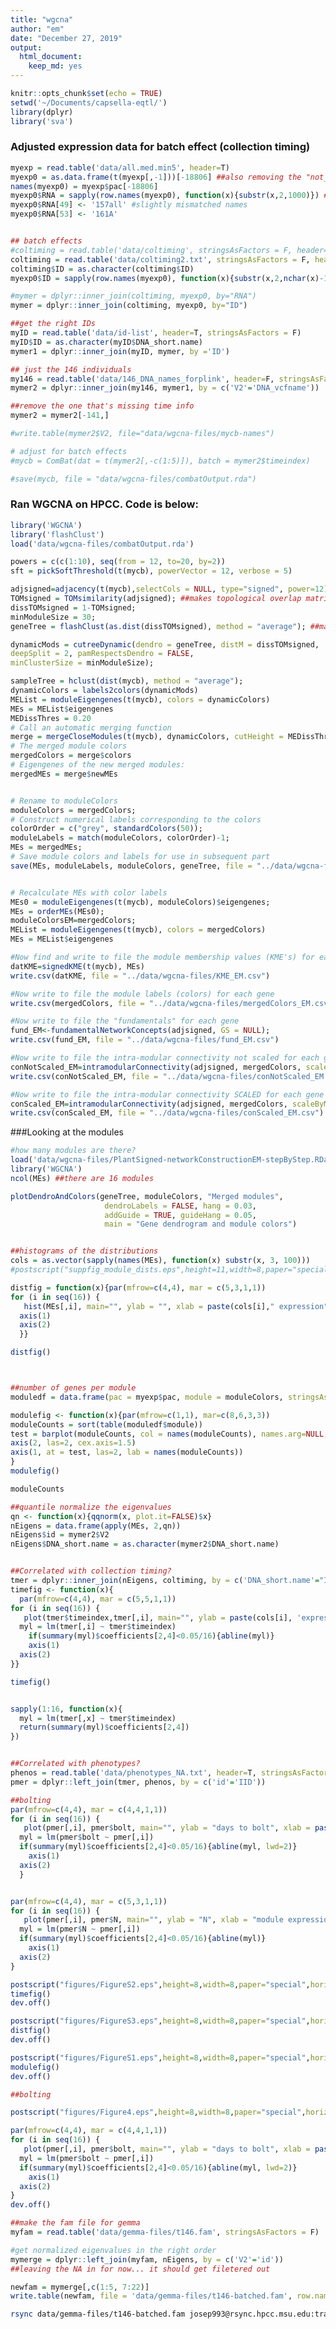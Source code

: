 ```yaml
---
title: "wgcna"
author: "em"
date: "December 27, 2019"
output:
  html_document:
    keep_md: yes
---
```


```r
knitr::opts_chunk$set(echo = TRUE)
setwd('~/Documents/capsella-eqtl/')
library(dplyr)
library('sva')
```

### Adjusted expression data for batch effect (collection timing)

```r
myexp = read.table('data/all.med.min5', header=T)
myexp0 = as.data.frame(t(myexp[,-1]))[-18806] ##also removing the "not_aligned"
names(myexp0) = myexp$pac[-18806]
myexp0$RNA = sapply(row.names(myexp0), function(x){substr(x,2,1000)}) ##add in a column with the RNA name
myexp0$RNA[49] <- '157all' #slightly mismatched names
myexp0$RNA[53] <- '161A'


## batch effects
#coltiming = read.table('data/coltiming', stringsAsFactors = F, header=T)
coltiming = read.table('data/coltiming2.txt', stringsAsFactors = F, header=T)
coltiming$ID = as.character(coltiming$ID)
myexp0$ID = sapply(row.names(myexp0), function(x){substr(x,2,nchar(x)-1)}) ##add in a column with the RNA name

#mymer = dplyr::inner_join(coltiming, myexp0, by="RNA")
mymer = dplyr::inner_join(coltiming, myexp0, by="ID")

##get the right IDs
myID = read.table('data/id-list', header=T, stringsAsFactors = F)
myID$ID = as.character(myID$DNA_short.name)
mymer1 = dplyr::inner_join(myID, mymer, by ='ID')

## just the 146 individuals
my146 = read.table('data/146_DNA_names_forplink', header=F, stringsAsFactors = F)
mymer2 = dplyr::inner_join(my146, mymer1, by = c('V2'='DNA_vcfname'))

##remove the one that's missing time info
mymer2 = mymer2[-141,]

#write.table(mymer2$V2, file="data/wgcna-files/mycb-names")

# adjust for batch effects
#mycb = ComBat(dat = t(mymer2[,-c(1:5)]), batch = mymer2$timeindex)

#save(mycb, file = "data/wgcna-files/combatOutput.rda")


```


### Ran WGCNA on HPCC. Code is below:

```r
library('WGCNA')
library('flashClust')
load('data/wgcna-files/combatOutput.rda')

powers = c(c(1:10), seq(from = 12, to=20, by=2))
sft = pickSoftThreshold(t(mycb), powerVector = 12, verbose = 5)

adjsigned=adjacency(t(mycb),selectCols = NULL, type="signed", power=12) #makes adjency matrix for correlations all the genes with all other genes
TOMsigned = TOMsimilarity(adjsigned); ##makes topological overlap matrix
dissTOMsigned = 1-TOMsigned;
minModuleSize = 30;
geneTree = flashClust(as.dist(dissTOMsigned), method = "average"); ##make hclust object#save(geneTree, file='genetree.rda')

dynamicMods = cutreeDynamic(dendro = geneTree, distM = dissTOMsigned,
deepSplit = 2, pamRespectsDendro = FALSE,
minClusterSize = minModuleSize);

sampleTree = hclust(dist(mycb), method = "average");
dynamicColors = labels2colors(dynamicMods)
MEList = moduleEigengenes(t(mycb), colors = dynamicColors)
MEs = MEList$eigengenes
MEDissThres = 0.20
# Call an automatic merging function
merge = mergeCloseModules(t(mycb), dynamicColors, cutHeight = MEDissThres, verbose = 3);
# The merged module colors
mergedColors = merge$colors
# Eigengenes of the new merged modules:
mergedMEs = merge$newMEs


# Rename to moduleColors
moduleColors = mergedColors;
# Construct numerical labels corresponding to the colors
colorOrder = c("grey", standardColors(50));
moduleLabels = match(moduleColors, colorOrder)-1;
MEs = mergedMEs;
# Save module colors and labels for use in subsequent part
save(MEs, moduleLabels, moduleColors, geneTree, file = "../data/wgcna-files/PlantSigned-networkConstructionEM-stepByStep.RData")


# Recalculate MEs with color labels
MEs0 = moduleEigengenes(t(mycb), moduleColors)$eigengenes;
MEs = orderMEs(MEs0);
moduleColorsEM=mergedColors;
MEList = moduleEigengenes(t(mycb), colors = mergedColors)
MEs = MEList$eigengenes

#Now find and write to file the module membership values (KME's) for each gene
datKME=signedKME(t(mycb), MEs)
write.csv(datKME, file = "../data/wgcna-files/KME_EM.csv")

#Now write to file the module labels (colors) for each gene
write.csv(mergedColors, file = "../data/wgcna-files/mergedColors_EM.csv")

#Now write to file the "fundamentals" for each gene
fund_EM<-fundamentalNetworkConcepts(adjsigned, GS = NULL);
write.csv(fund_EM, file = "../data/wgcna-files/fund_EM.csv")

#Now write to file the intra-modular connectivity not scaled for each gene
conNotScaled_EM=intramodularConnectivity(adjsigned, mergedColors, scaleByMax = FALSE)
write.csv(conNotScaled_EM, file = "../data/wgcna-files/conNotScaled_EM.csv")

#Now write to file the intra-modular connectivity SCALED for each gene
conScaled_EM=intramodularConnectivity(adjsigned, mergedColors, scaleByMax = TRUE)
write.csv(conScaled_EM, file = "../data/wgcna-files/conScaled_EM.csv")


```


###Looking at the modules
```r
#how many modules are there?
load('data/wgcna-files/PlantSigned-networkConstructionEM-stepByStep.RData')
library('WGCNA')
ncol(MEs) ##there are 16 modules

plotDendroAndColors(geneTree, moduleColors, "Merged modules",
                     dendroLabels = FALSE, hang = 0.03,
                     addGuide = TRUE, guideHang = 0.05,
                     main = "Gene dendrogram and module colors")


##histograms of the distributions
cols = as.vector(sapply(names(MEs), function(x) substr(x, 3, 100)))
#postscript("suppfig_module_dists.eps",height=11,width=8,paper="special",horizontal=FALSE,colormodel="cymk")

distfig = function(x){par(mfrow=c(4,4), mar = c(5,3,1,1))
for (i in seq(16)) {
   hist(MEs[,i], main="", ylab = "", xlab = paste(cols[i]," expression", sep=""), col = cols[i], border= "black", breaks=15, yaxt="n", xaxt = "n")
  axis(1)
  axis(2)
  }}

distfig()



##number of genes per module
moduledf = data.frame(pac = myexp$pac, module = moduleColors, stringsAsFactors = F)

modulefig <- function(x){par(mfrow=c(1,1), mar=c(8,6,3,3))
moduleCounts = sort(table(moduledf$module))
test = barplot(moduleCounts, col = names(moduleCounts), names.arg=NULL, xaxt="n", yaxt = "n")
axis(2, las=2, cex.axis=1.5)
axis(1, at = test, las=2, lab = names(moduleCounts))
}
modulefig()

moduleCounts

##quantile normalize the eigenvalues
qn <- function(x){qqnorm(x, plot.it=FALSE)$x}
nEigens = data.frame(apply(MEs, 2,qn))
nEigens$id = mymer2$V2
nEigens$DNA_short.name = as.character(mymer2$DNA_short.name)


##Correlated with collection timing?
tmer = dplyr::inner_join(nEigens, coltiming, by = c('DNA_short.name'="ID"))
timefig <- function(x){
  par(mfrow=c(4,4), mar = c(5,5,1,1))
for (i in seq(16)) {
   plot(tmer$timeindex,tmer[,i], main="", ylab = paste(cols[i], 'expression'), xlab = "timing", bg = cols[i], pch = 21,yaxt="n", xaxt = "n", bty="n")
  myl = lm(tmer[,i] ~ tmer$timeindex)
    if(summary(myl)$coefficients[2,4]<0.05/16){abline(myl)}
    axis(1)
  axis(2)
}}

timefig()


sapply(1:16, function(x){
  myl = lm(tmer[,x] ~ tmer$timeindex)
  return(summary(myl)$coefficients[2,4])
})


##Correlated with phenotypes?
phenos = read.table('data/phenotypes_NA.txt', header=T, stringsAsFactors = F)
pmer = dplyr::left_join(tmer, phenos, by = c('id'='IID'))

##bolting
par(mfrow=c(4,4), mar = c(4,4,1,1))
for (i in seq(16)) {
   plot(pmer[,i], pmer$bolt, main="", ylab = "days to bolt", xlab = paste(cols[i],"expression"), bg = cols[i], pch = 21,yaxt="n", xaxt = "n", bty="n", ylim = c(30,75))
  myl = lm(pmer$bolt ~ pmer[,i])
  if(summary(myl)$coefficients[2,4]<0.05/16){abline(myl, lwd=2)}
    axis(1)
  axis(2)
  }


par(mfrow=c(4,4), mar = c(5,3,1,1))
for (i in seq(16)) {
   plot(pmer[,i], pmer$N, main="", ylab = "N", xlab = "module expression", bg = cols[i], pch = 21,yaxt="n", xaxt = "n", bty="n")
  myl = lm(pmer$N ~ pmer[,i])
  if(summary(myl)$coefficients[2,4]<0.05/16){abline(myl)}
    axis(1)
  axis(2)
}

```


```r
postscript("figures/FigureS2.eps",height=8,width=8,paper="special",horizontal=FALSE,colormodel="cymk")
timefig()
dev.off()

postscript("figures/FigureS3.eps",height=8,width=8,paper="special",horizontal=FALSE,colormodel="cymk")
distfig()
dev.off()

postscript("figures/FigureS1.eps",height=8,width=8,paper="special",horizontal=FALSE,colormodel="cymk")
modulefig()
dev.off()
```

```r
##bolting

postscript("figures/Figure4.eps",height=8,width=8,paper="special",horizontal=FALSE,colormodel="cymk")

par(mfrow=c(4,4), mar = c(4,4,1,1))
for (i in seq(16)) {
   plot(pmer[,i], pmer$bolt, main="", ylab = "days to bolt", xlab = paste(cols[i],"expression"), bg = cols[i], pch = 21,yaxt="n", xaxt = "n", bty="n", ylim = c(30,75))
  myl = lm(pmer$bolt ~ pmer[,i])
  if(summary(myl)$coefficients[2,4]<0.05/16){abline(myl, lwd=2)}
    axis(1)
  axis(2)
}
dev.off()

```

```r

##make the fam file for gemma
myfam = read.table('data/gemma-files/t146.fam', stringsAsFactors = F)

#get normalized eigenvalues in the right order
mymerge = dplyr::left_join(myfam, nEigens, by = c('V2'='id'))
##leaving the NA in for now... it should get filetered out

newfam = mymerge[,c(1:5, 7:22)]
write.table(newfam, file = 'data/gemma-files/t146-batched.fam', row.names=F, col.names=F, quote=F)
```

```bash
rsync data/gemma-files/t146-batched.fam josep993@rsync.hpcc.msu.edu:trans-eQTL/data/gemma-files/batched-new/

```

